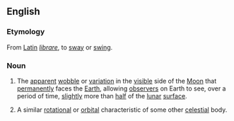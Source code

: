 ==English==
{{wikipedia}}

===Etymology===
From [[Latin]] ''[[librare]]'', to [[sway]] or [[swing]].

===Noun===
{{en-noun}}

# {{astronomy}} The [[apparent]] [[wobble]] or [[variation]] in the [[visible]] side of the [[Moon]] that [[permanently]] faces the [[Earth]], allowing [[observer]]s on Earth to see, over a period of time, [[slightly]] more than [[half]] of the [[lunar]] [[surface]].
# {{context|by extension}} A similar [[rotational]] or [[orbital]] characteristic of some other [[celestial]] body.